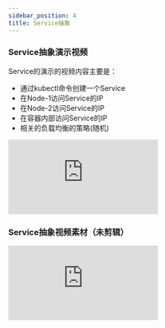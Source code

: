 ```yaml
---
sidebar_position: 4
title: Service抽象
---
```


### Service抽象演示视频

Service的演示的视频内容主要是：
- 通过kubectl命令创建一个Service
- 在Node-1访问Service的IP
- 在Node-2访问Service的IP
- 在容器内部访问Service的IP
- 相关的负载均衡的策略(随机)

<iframe src="https://takagi3-my.sharepoint.com/personal/zhangziqian_ayaka_space/_layouts/15/embed.aspx?UniqueId=9e453e85-7d00-4d2d-b369-2c5d9651e663&embed=%7B%22ust%22%3Atrue%2C%22hv%22%3A%22CopyEmbedCode%22%7D&referrer=OneUpFileViewer&referrerScenario=EmbedDialog.Create" frameborder="0" scrolling="no" allowfullscreen title="service_display.mp4"></iframe>


### Service抽象视频素材（未剪辑）

<iframe src="https://takagi3-my.sharepoint.com/personal/zhangziqian_ayaka_space/_layouts/15/embed.aspx?UniqueId=e76f5b5d-678d-4e38-be40-0888db014622&embed=%7B%22ust%22%3Atrue%2C%22hv%22%3A%22CopyEmbedCode%22%7D&referrer=OneUpFileViewer&referrerScenario=EmbedDialog.Create" frameborder="0" scrolling="no" allowfullscreen title="service.mp4"></iframe>